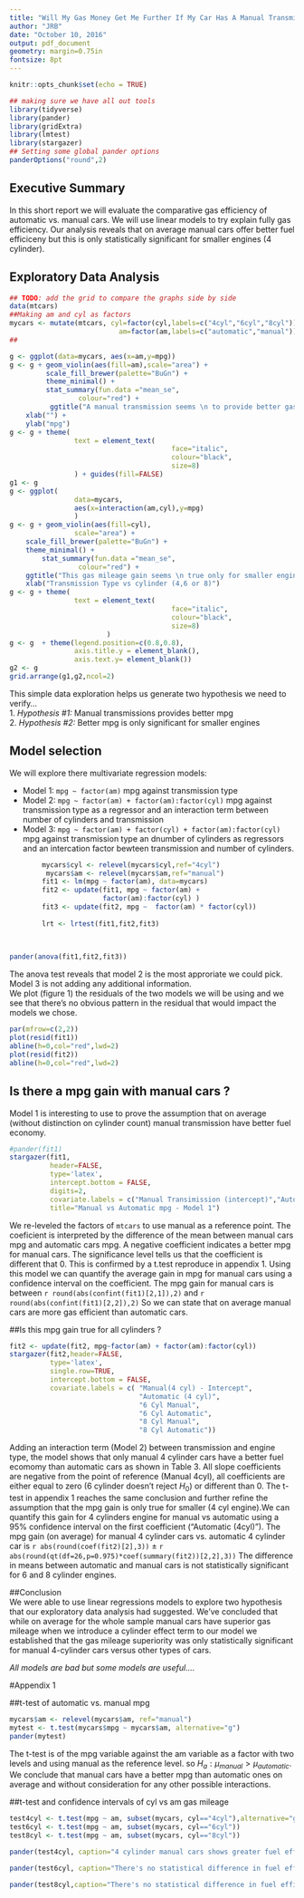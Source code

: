 ```yaml
---
title: "Will My Gas Money Get Me Further If My Car Has A Manual Transmission ?"
author: "JRB"
date: "October 10, 2016"
output: pdf_document
geometry: margin=0.75in
fontsize: 8pt
---
```


```r
knitr::opts_chunk$set(echo = TRUE)

## making sure we have all out tools
library(tidyverse)
library(pander)
library(gridExtra)
library(lmtest)
library(stargazer)
## Setting some global pander options
panderOptions("round",2)
```

## Executive Summary  
In this short report we will evaluate the comparative gas efficiency of automatic 
vs. manual cars. We will use linear models to try explain fully gas efficiency.
Our analysis reveals that on average manual cars offer better fuel efficiceny but this is only statistically significant for smaller engines (4 cylinder). 

## Exploratory Data Analysis
```r
## TODO: add the grid to compare the graphs side by side 
data(mtcars)
##Making am and cyl as factors
mycars <- mutate(mtcars, cyl=factor(cyl,labels=c("4cyl","6cyl","8cyl")),
                           am=factor(am,labels=c("automatic","manual")))
##
```
```r
g <- ggplot(data=mycars, aes(x=am,y=mpg))
g <- g + geom_violin(aes(fill=am),scale="area") +
         scale_fill_brewer(palette="BuGn") + 
         theme_minimal() + 
         stat_summary(fun.data ="mean_se",
                 colour="red") + 
          ggtitle("A manual transmission seems \n to provide better gas mileage overall") +
    xlab("") +
    ylab("mpg") 
g <- g + theme(
                text = element_text(
                                        face="italic",
                                        colour="black", 
                                        size=8)
                ) + guides(fill=FALSE)
g1 <- g
g <- ggplot(
                data=mycars,
                aes(x=interaction(am,cyl),y=mpg)
                )
g <- g + geom_violin(aes(fill=cyl),
                scale="area") + 
    scale_fill_brewer(palette="BuGn") + 
    theme_minimal() + 
        stat_summary(fun.data ="mean_se",
                 colour="red") + 
    ggtitle("This gas mileage gain seems \n true only for smaller engines...") +
    xlab("Transmission Type vs cylinder (4,6 or 8)") 
g <- g + theme(
                text = element_text(
                                        face="italic",
                                        colour="black", 
                                        size=8)
                        )
g <- g  + theme(legend.position=c(0.8,0.8),
                axis.title.y = element_blank(),
                axis.text.y= element_blank())
g2 <- g
grid.arrange(g1,g2,ncol=2)
```

This simple data exploration helps us generate two hypothesis we need to verify...  
1. *Hypothesis #1:* Manual transmissions provides better mpg    
2. *Hypothesis #2:* Better mpg is only significant for smaller engines  

## Model selection
We will explore there multivariate regression models:  

* Model 1: ```mpg ~ factor(am)``` mpg against transmission type  
* Model 2: ```mpg ~ factor(am) + factor(am):factor(cyl)``` mpg against transmission 
type as a regressor and an interaction term between number of cylinders and transmission
* Model 3: ```mpg ~ factor(am) + factor(cyl) + factor(am):factor(cyl)``` mpg 
against transmission type an dnumber of cylinders as regressors and an intercation 
factor bewteen transmission and number of cylinders.


```r
        mycars$cyl <- relevel(mycars$cyl,ref="4cyl")
         mycars$am <- relevel(mycars$am,ref="manual")
        fit1 <- lm(mpg ~ factor(am), data=mycars)
        fit2 <- update(fit1, mpg ~ factor(am) +
                       factor(am):factor(cyl) )
        fit3 <- update(fit2, mpg ~  factor(am) * factor(cyl))
        
        lrt <- lrtest(fit1,fit2,fit3)
        
        
```
```r
pander(anova(fit1,fit2,fit3))
```
   
   
The anova test reveals that model 2 is the most approriate we could pick. Model 3 is not adding any additional information.  
We plot (figure 1) the residuals of the two models we will be using and we see that there's
no obvious pattern in the residual that would impact the models we chose.
```r
par(mfrow=c(2,2))
plot(resid(fit1))
abline(h=0,col="red",lwd=2)
plot(resid(fit2))
abline(h=0,col="red",lwd=2)
```


## Is there a mpg gain with manual cars ?  
Model 1 is interesting to use to prove the assumption that on average (without distinction on cylinder count) manual transmission have better fuel economy.
```r
#pander(fit1)
stargazer(fit1, 
          header=FALSE,
          type='latex',
          intercept.bottom = FALSE,
          digits=2,
          covariate.labels = c("Manual Transimission (intercept)","Automatic Transmission"),
          title="Manual vs Automatic mpg - Model 1")
```
   
   
We re-leveled the factors of ```mtcars``` to use manual as a reference point. 
The coeficient is interpreted by the difference of the mean between manual cars mpg 
and automatic cars mpg. A negative coefficient indicates a better mpg for manual cars. 
The significance level tells us that the coefficient is different that 0. 
This is confirmed by a t.test reproduce in appendix 1. Using this model we can quantify the average gain in mpg for manual cars using a confidence interval on the 
coefficient. The mpg gain for manual cars is between ```r round(abs(confint(fit1)[2,1]),2) ``` and ```r round(abs(confint(fit1)[2,2]),2)```
So we can state that on average manual cars are more gas efficient than automatic cars.  

##Is this mpg gain true for all cylinders ?  

```r
fit2 <- update(fit2, mpg~factor(am) + factor(am):factor(cyl))
stargazer(fit2,header=FALSE,
          type='latex',
          single.row=TRUE,
          intercept.bottom = FALSE,
          covariate.labels = c( "Manual(4 cyl) - Intercept",
                                "Automatic (4 cyl)",
                                "6 Cyl Manual",
                                "6 Cyl Automatic",
                                "8 Cyl Manual",
                                "8 Cyl Automatic"))
```

Adding an interaction term (Model 2) between transmission and engine type, the model shows that only manual 4 cylinder cars have a better fuel ecomomy than automatic cars as shown in Table 3. All slope coefficients are negative from the point of reference (Manual 4cyl), all coefficients are either equal to zero (6 cylinder doesn't reject $H_0$) or different than 0. The t-test in appendix 1 reaches the same conclusion and further refine the assumption that the mpg gain is only true for smaller (4 cyl engine).We can quantify this gain for 4 cylinders engine for manual vs automatic using a 95% confidence interval on the first coefficient ("Automatic (4cyl)"). The mpg gain (on average) for manual 4 cylinder cars vs. automatic 4 cylinder car is ```r abs(round(coef(fit2)[2],3))``` $\pm$ 
```r abs(round(qt(df=26,p=0.975)*coef(summary(fit2))[2,2],3))``` The difference in means between automatic and manual cars is not statistically significant for 6 and 8 cylinder engines.  

##Conclusion  
We were able to use linear regressions models to explore two hypothesis that our 
exploratory data analysis had suggested. We've concluded that while on average for the 
whole sample manual cars have superior gas mileage when we introduce a cylinder effect term to 
our model we established that the gas mileage superiority was only statistically significant for 
manual 4-cylinder cars versus other types of cars.

*All models are bad but some  models are useful....*


\newpage

#Appendix 1

##t-test of automatic vs. manual mpg
```r
mycars$am <- relevel(mycars$am, ref="manual")
mytest <- t.test(mycars$mpg ~ mycars$am, alternative="g")
pander(mytest)
```
The t-test is of the mpg variable against the am variable as a factor with two levels and using manual as the reference level. so $H_a: \mu_{manual} > \mu_{automatic}$. We conclude that manual cars have a better mpg than automatic ones on average and without consideration for any other possible interactions. 

##t-test and confidence intervals of cyl vs am gas mileage
 
 
```r
test4cyl <- t.test(mpg ~ am, subset(mycars, cyl=="4cyl"),alternative="g")
test6cyl <- t.test(mpg ~ am, subset(mycars, cyl=="6cyl"))
test8cyl <- t.test(mpg ~ am, subset(mycars, cyl=="8cyl"))
```
```r
pander(test4cyl, caption="4 cylinder manual cars shows greater fuel efficienty than automatic 4 cylinder cars")
```
        
```r
pander(test6cyl, caption="There's no statistical difference in fuel effiency between manual and automatic 6 cylinders cars")
```
```r
pander(test8cyl,caption="There's no statistical difference in fuel effiency between manual and automatic 8 cylinders cars")
```
